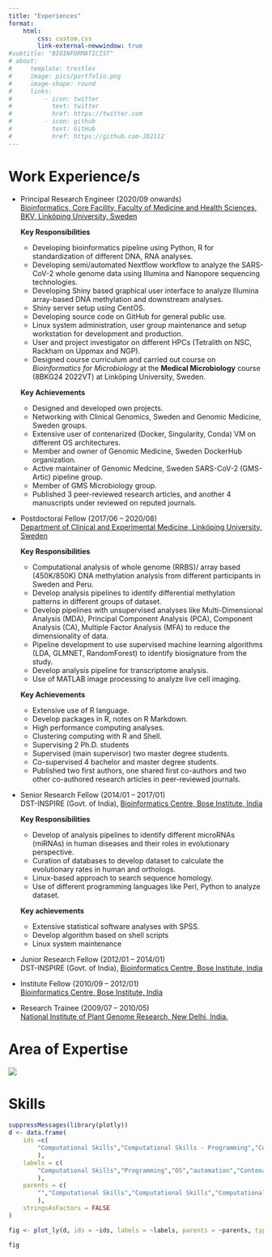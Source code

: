 ```yaml
---
title: "Experiences"
format:
    html:
        css: custom.css
        link-external-newwindow: true
#subtitle: "BIOINFORMATICIST"
# about:
#     template: trestles
#     image: pics/portfolio.png
#     image-shape: round
#     links: 
#         - icon: twitter
#           text: twitter
#           href: https://twitter.com
#         - icon: github
#           text: GitHub
#           href: https://github.com-JD2112
---
```


# <span class="word3">Work Experience/s</span>
- <span class="word4">Principal Research Engineer</span> (2020/09 onwards) \
    [Bioinformatics, Core Facility, Faculty of Medicine and Health Sciences, BKV, Linköping University, Sweden](https://liu.se/en/article/bioinformatik-vid-core-facility){.external target="_blank"}

    **<span class="word2">Key Responsibilities</span>** \
    - Developing bioinformatics pipeline using Python, R for standardization of different DNA, RNA analyses. \
    - Developing semi/automated Nextflow workflow to analyze the SARS-CoV-2 whole genome data using Illumina and Nanopore sequencing technologies. \
    - Developing Shiny based graphical user interface to analyze Illumina array-based DNA methylation and downstream analyses. \
    - Shiny server setup using CentOS.
    - Developing source code on GitHub for general public use.
    - Linux system administration, user group maintenance and setup workstation for development and production.
    - User and project investigator on different HPCs (Tetralith on NSC, Rackham on Uppmax and NGP).
    - Designed course curriculum and carried out course on *Bioinformatics for Microbiology* at the **Medical Microbiology** course (8BKG24 2022VT) at Linköping University, Sweden.

    **<span class="word2">Key Achievements</span>** \
    - Designed and developed own projects. \
    - Networking with Clinical Genomics, Sweden and Genomic Medicine, Sweden groups. \
    - Extensive user of contenarized (Docker, Singularity, Conda) VM on different OS architectures. \
    - Member and owner of Genomic Medicine, Sweden DockerHub organization. \
    - Active maintainer of Genomic Medcine, Sweden SARS-CoV-2 (GMS-Artic) pipeline group. \
    - Member of GMS Microbiology group. \
    - Published 3 peer-reviewed research articles, and another 4 manuscripts under reviewed on reputed journals.

- <span class="word4">Postdoctoral Fellow</span> (2017/06 – 2020/08) \
    [Department of Clinical and Experimental Medicine, Linköping University, Sweden](https://liu.se/en/organisation/liu/bkv){.external target="_blank"}

    **<span class="word2">Key Responsibilities</span>** \
    - Computational analysis of whole genome (RRBS)/ array based (450K/850K) DNA methylation analysis from different participants in Sweden and Peru. \
    - Develop analysis pipelines to identify differential methylation patterns in different groups of dataset. \
    - Develop pipelines with unsupervised analyses like Multi-Dimensional Analysis (MDA), Principal Component Analysis (PCA), Component Analysis (CA), Multiple Factor Analysis (MFA) to reduce the dimensionality of data. \
    - Pipeline development to use supervised machine learning algorithms (LDA, GLMNET, RandomForest) to identify biosignature from the study. \
    - Develop analysis pipeline for transcriptome analysis. \
    - Use of MATLAB image processing to analyze live cell imaging.

    **<span class="word2">Key Achievements</span>**
    - Extensive use of R language.​ \
    - Develop packages in R, notes on R Markdown. \
    - High performance computing analyses. \
    - Clustering computing with R and Shell. \
    - Supervising 2 Ph.D. students \
    - Supervised (main supervisor) two master degree students. \
    - Co-supervised 4 bachelor and master degree students. \
    - Published two first authors, one shared first co-authors and two other co-authored research articles in peer-reviewed journals.

- <span class="word4">Senior Research Fellow</span> (2014/01 – 2017/01) \
    DST-INSPIRE (Govt. of India), [Bioinformatics Centre, Bose Institute, India](http://www.jcbose.ac.in/centre-of-excellence-in-bioinformatics){.external target="_blank"} 

    **<span class="word2">Key Responsibilities​</span>**
    - Develop of analysis pipelines to identify different microRNAs (miRNAs) in human diseases and their roles in evolutionary perspective. \
    - Curation of databases to develop dataset to calculate the evolutionary rates in human and orthologs. \
    - Linux-based approach to search sequence homology. \
    - Use of different programming languages like Perl, Python to analyze dataset.

    **<span class="word2">Key achievements</span>**
    - Extensive statistical software analyses with SPSS.​ \
    - Develop algorithm based on shell scripts \
    - Linux system maintenance

- <span class="word4">Junior Research Fellow</span> (2012/01 – 2014/01) \
DST-INSPIRE (Govt. of India), [Bioinformatics Centre, Bose Institute, India](http://www.jcbose.ac.in/centre-of-excellence-in-bioinformatics){.external target="_blank"}

- <span class="word4">Institute Fellow</span> (2010/09 – 2012/01) \
[Bioinformatics Centre, Bose Institute, India](http://www.jcbose.ac.in/centre-of-excellence-in-bioinformatics){.external target="_blank"} 

- <span class="word4">Research Trainee</span> (2009/07 – 2010/05) \
[National Institute of Plant Genome Research, New Delhi, India.](https://nipgr.ac.in){.external target="_blank"}

# <span class="word3">Area of Expertise</span>
![](pics/experience1.png)

# <span class="word3">Skills</span>

```r
suppressMessages(library(plotly))
d <- data.frame(
    ids =c(
        "Computational Skills","Computational Skills - Programming","Computational Skills - OS","Computational Skills - automation","Computational Skills - Conternarization","Computational Skills - Statistical","Computational Skills - Imaging","Computational Skills - Office tools","Computational Skills - Others","Computational Skills - Programming - R","Computational Skills - Programming - Perl","Computational Skills - Programming - Python","Computational Skills - Programming - Shell scripting","Computational Skills - Programming - HTML","Computational Skills - Programming - Markdown","Computational Skills - Programming - Quarto","Computational Skills - Programming - Jupyter","Computational Skills - OS - GNU<br>Linux","Computational Skills - OS - MacOS","Computational Skills - OS - HPC<br>CentOS","Computational Skills - OS - HPC<br>amazon","Computational Skills - OS - Windows","Computational Skills - automation - NextFlow","Computational Skills - automation - SnakeMake","Computational Skills - automation - Make","Computational Skills - Conternarization - Conda<br>Anaconda","Computational Skills - Conternarization - Singularity","Computational Skills - Conternarization - Docker","Computational Skills - Conternarization - Podman","Computational Skills - Statistical - SPSS","Computational Skills - Statistical - MATLAB","Computational Skills - Statistical - GraphPad","Computational Skills - Statistical - STATA","Computational Skills - Statistical - OriginLab","Computational Skills - Imaging - ImageJ","Computational Skills - Imaging - CellProfiler","Computational Skills - Imaging - GIMP","Computational Skills - Imaging - Inkscape","Computational Skills - Imaging -Photoshop","Computational Skills - Office tools - Pages, Keynotes, Numbers","Computational Skills - Office tools - MS Office","Computational Skills - Office tools - Google docs","Computational Skills - Office tools - Open office","Computational Skills - Others - LaTeX","Computational Skills - Others - WEKA3","Computational Skills - Others - Cytoscape","Computational Skills - Others - VS Code", "Computational Skills - Others - DataSpell"
        ),
    labels = c( 
        "Computational Skills","Programming","OS","automation","Contenarization","Statistical","Imaging","Office tools","Others","R","Perl","Python","Shell scripting","HTML","Markdown","Quarto","Jupyter","GNU<br>Linux","MacOS","HPC<br>CentOS","HPC<br>amazon","Windows","NextFlow","SnakeMake","Make","Conda<br>Anaconda","Singularity","Docker","Podman","SPSS","MATLAB","GraphPad","STATA","OriginLab","ImageJ","CellProfiler","GIMP","Inkscape","Photoshop","Pages, Keynotes, Numbers","MS Office","Google docs","Open office","LaTeX","WEKA3","Cytoscape","VS Code","DataSpell"
        ),
    parents = c(
        "","Computational Skills","Computational Skills","Computational Skills","Computational Skills","Computational Skills","Computational Skills","Computational Skills","Computational Skills","Computational Skills - Programming","Computational Skills - Programming","Computational Skills - Programming","Computational Skills - Programming","Computational Skills - Programming","Computational Skills - Programming","Computational Skills - Programming","Computational Skills - Programming","Computational Skills - OS","Computational Skills - OS","Computational Skills - OS","Computational Skills - OS","Computational Skills - OS","Computational Skills - automation","Computational Skills - automation","Computational Skills - automation","Computational Skills - Conternarization","Computational Skills - Conternarization","Computational Skills - Conternarization","Computational Skills - Conternarization","Computational Skills - Statistical","Computational Skills - Statistical","Computational Skills - Statistical","Computational Skills - Statistical","Computational Skills - Statistical","Computational Skills - Imaging","Computational Skills - Imaging","Computational Skills - Imaging","Computational Skills - Imaging","Computational Skills - Imaging","Computational Skills - Office tools","Computational Skills - Office tools","Computational Skills - Office tools","Computational Skills - Office tools","Computational Skills - Others","Computational Skills - Others","Computational Skills - Others","Computational Skills - Others","Computational Skills - Others"
        ),
    stringsAsFactors = FALSE
)

fig <- plot_ly(d, ids = ~ids, labels = ~labels, parents = ~parents, type = 'sunburst')

fig

```